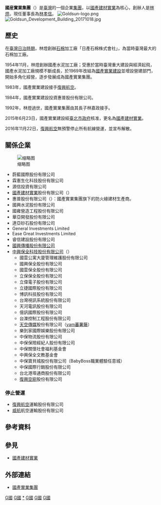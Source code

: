 '''國産實業集團'''（{{lang-en|Goldsun Group}}）是[[臺灣|臺灣]]的一個企業[[集團|集團]]，以[[國產建材實業|國產建材實業]]為核心，創辦人是[[林燈|林燈]]。現任董事長為[[林孝信_(企業家)|林孝信]]。
[[File:Goldsun-logo.png|thumb]]
[[File:Goldsun_Development_Building_20171018.jpg|thumb]]

==歷史==
在[[臺灣日治時期|臺灣日治時期]]，林燈創辦[[石棉|石棉]]加工廠「日產石棉株式會社」，為當時臺灣最大的石棉加工廠。

1954年11月，林燈創辦國產水泥加工廠；受惠於當時臺灣重大建設與經濟起飛，國產水泥加工廠規模不斷成長，於1969年改組為[[國產實業建設|國產實業建設]]並增設營建部門，開始多角化經營，逐步發展成為國產實業集團。

1983年，國產實業建設接手[[復興航空|復興航空]]。

1984年，國產實業建設投資惠普股份有限公司。

1992年，林燈過世，國產實業集團由其長子林嘉政接手。

2015年6月23日，國產實業建設經[[臺北市政府|臺北市政府]]核准，更名為[[國產建材實業|國產建材實業]]。

2016年11月22日，[[復興航空|復興航空]]無預警停止所有航線營運，並宣布解散。

==關係企業==
[[File:Taiwan_Secom_and_Goldsun_Development_neon_ad_on_Goldsun_Development_Building_20100922.jpg|缩略图]]
*蔚藍國際股份有限公司
*霖憲生化科技股份有限公司
*源信投資有限公司
*[[國產建材實業|國產建材實業]]股份有限公司（{{twse|2504}}）
*惠普股份有限公司（{{otc|8424}}）：國產實業集團旗下的防火綠建材生產商。
*國興水泥股份有限公司
*國雍營造工程股份有限公司
*華亞開發股份有限公司
*達亞砂石股份有限公司
*General Investments Limited
*Ease Great Investments Limited
*睿信建設股份有限公司
*[[國興衛視|國興傳播股份有限公司]]
*[[中興保全|中興保全科技股份有限公司]]（{{twse|9917}}）
**國雲公寓大廈管理維護股份有限公司
**國興保全股份有限公司
**國雲保全股份有限公司
**立保保全股份有限公司
**立偉電子股份有限公司
**立捷國際股份有限公司
**博訊科技股份有限公司
**台灣視訊系統股份有限公司
**天河電訊股份有限公司
**億訊國際股份有限公司
**台濼控制工程股份有限公司
**[[天空傳媒|天空傳媒]]股份有限公司（[[yam蕃薯藤|yam蕃薯藤]]）
**樂到家國際娛樂股份有限公司
**中保物流股份有限公司
**中保保險經紀人股份有限公司
**中保關懷社會福利基金會
**中興保全文教基金會
**中保寶貝城股份有限公司（BabyBoss職業體驗任意城）
**中保國際行銷股份有限公司
**台北港埠通商股份有限公司
**[[復興空廚|復興空廚]]股份有限公司
=== 停止營運===
*[[復興航空|復興航空]]運輸股份有限公司
*[[威航|威航]]航空運輸股份有限公司

==參考資料==
{{reflist}}
== 參見 ==
*[[國產建材實業|國產建材實業]]

==外部連結==
*{{Zh-tw}}[http://www.gdc.com.tw/ 國產實業集團]{{Wayback|url=http://www.gdc.com.tw/ |date=20060819025046 }}
{{Portal bar|臺灣|臺北|企業}}
[[Category:1954年成立的公司|G國]]
[[Category:1954年台灣建立|G國]]
[[Category:國產實業集團|*]]
[[Category:台灣企業集團|G國]]
[[Category:總部位於臺北市的財團|G國]]
[[Category:總部位於內湖區的工商業機構|G國]]